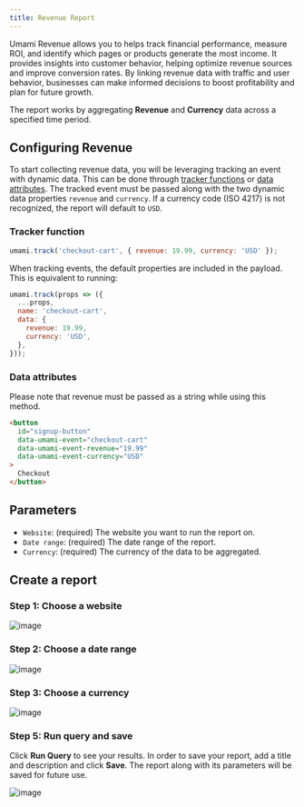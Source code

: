```yaml
---
title: Revenue Report
---
```


Umami Revenue allows you to helps track financial performance, measure ROI, and identify which pages or products
generate the most income. It provides insights into customer behavior, helping optimize revenue sources
and improve conversion rates. By linking revenue data with traffic and user behavior,
businesses can make informed decisions to boost profitability and plan for future growth.

The report works by aggregating **Revenue** and **Currency** data across a specified time period.

## Configuring Revenue

To start collecting revenue data, you will be leveraging tracking an event with dynamic data. This can be done through [tracker functions](https://umami.is/docs/tracker-functions#event-data)
or [data attributes](https://umami.is/docs/track-events#using-data-attributes). The tracked event must be passed along with the two dynamic data
properties `revenue` and `currency`. If a currency code (ISO 4217) is not recognized, the report will default to `USD`.

### Tracker function

```js
umami.track('checkout-cart', { revenue: 19.99, currency: 'USD' });
```

When tracking events, the default properties are included in the payload.
This is equivalent to running:

```js
umami.track(props => ({
  ...props,
  name: 'checkout-cart',
  data: {
    revenue: 19.99,
    currency: 'USD',
  },
}));
```

### Data attributes

Please note that revenue must be passed as a string while using this method.

```html
<button
  id="signup-button"
  data-umami-event="checkout-cart"
  data-umami-event-revenue="19.99"
  data-umami-event-currency="USD"
>
  Checkout
</button>
```

## Parameters

- `Website`: (required) The website you want to run the report on.
- `Date range`: (required) The date range of the report.
- `Currency`: (required) The currency of the data to be aggregated.

## Create a report

### Step 1: Choose a website

![image](/images/docs/v3/revenue-website.png)

### Step 2: Choose a date range

![image](/images/docs/v3/revenue-date.png)

### Step 3: Choose a currency

![image](/images/docs/v3/revenue-currency.png)

### Step 5: Run query and save

Click **Run Query** to see your results. In order to save your report, add a title and description and click **Save**.
The report along with its parameters will be saved for future use.

![image](/images/docs/v3/revenue-details.png)
